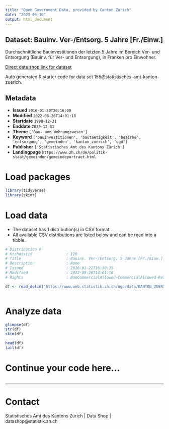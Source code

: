 ```yaml
---
title: "Open Government Data, provided by Canton Zurich"
date: "2023-06-10"
output: html_document
---
```


## Dataset: Bauinv. Ver-/Entsorg. 5 Jahre [Fr./Einw.]

Durchschnittliche Bauinvestitionen der letzten 5 Jahre im Bereich Ver- und Entsorgung (Bauinv. für Ver- und Entsorgung), in Franken pro Einwohner.

[Direct data shop link for dataset](https://www.zh.ch/de/politik-staat/opendata.zhweb-noredirect.zhweb-cache.html#/datasets/155@statistisches-amt-kanton-zuerich)

Auto generated R starter code for data set 155@statistisches-amt-kanton-zuerich.

## Metadata

- **Issued** `2016-01-20T20:16:00`
- **Modified** `2022-08-26T14:01:18`
- **Startdate** `1998-12-31`
- **Enddate** `2020-12-31`
- **Theme** `['Bau- und Wohnungswesen']`
- **Keyword** `['bauinvestitionen', 'bautaetigkeit', 'bezirke', 'entsorgung', 'gemeinden', 'kanton_zuerich', 'ogd']`
- **Publisher** `['Statistisches Amt des Kantons Zürich']`
- **Landingpage** `https://www.zh.ch/de/politik-staat/gemeinden/gemeindeportraet.html`


# Load packages

```r

library(tidyverse)
library(skimr)

```

# Load data

-   The dataset has 1 distribution(s) in CSV format.
-   All available CSV distributions are listed below and can be read into a tibble.

```r

# Distribution 0
# Ktzhdistid               : 120
# Title                    : Bauinv. Ver-/Entsorg. 5 Jahre [Fr./Einw.]
# Description              : None
# Issued                   : 2016-01-21T16:30:35
# Modified                 : 2022-08-26T14:01:18
# Rights                   : NonCommercialAllowed-CommercialAllowed-ReferenceRequired

df <- read_delim('https://www.web.statistik.zh.ch/ogd/data/KANTON_ZUERICH_177.csv')



```

# Analyze data

```r

glimpse(df)
str(df)
skim(df)

head(df)
tail(df)

```

# Continue your code here...

```r

```

------------------------------------------------------------------------

# Contact

Statistisches Amt des Kantons Zürich | Data Shop | datashop@statistik.zh.ch

